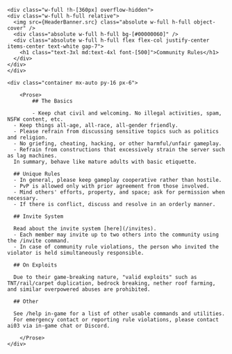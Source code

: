 ---
---

<Layout>


	<div class="w-full !h-[360px] overflow-hidden">
    <div class="w-full h-full relative">
      <img src={HeaderBanner.src} class="absolute w-full h-full object-cover" />
      <div class="absolute w-full h-full bg-[#00000060]" />
      <div class="absolute w-full h-full flex flex-col justify-center items-center text-white gap-7">
        <h1 class="text-3xl md:text-4xl font-[500]">Community Rules</h1>
      </div>
    </div>
	</div>

	<div class="container mx-auto py-16 px-6">

		<Prose>
			## The Basics

			- Keep chat civil and welcoming. No illegal activities, spam, NSFW content, etc.
      - Keep things all-age, all-race, all-gender friendly.
      - Please refrain from discussing sensitive topics such as politics and religion.
      - No griefing, cheating, hacking, or other harmful/unfair gameplay.
      - Refrain from constructions that excessively strain the server such as lag machines.
      In summary, behave like mature adults with basic etiquette.

      ## Unique Rules
      - In general, please keep gameplay cooperative rather than hostile.
      - PvP is allowed only with prior agreement from those involved.
      - Mind others' efforts, property, and space; ask for permission when necessary.
      - If there is conflict, discuss and resolve in an orderly manner.

      ## Invite System

      Read about the invite system [here](/invites).
      - Each member may invite up to two others into the community using the /invite command.
      - In case of community rule violations, the person who invited the violator is held simultaneously responsible.

      ## On Exploits

      Due to their game-breaking nature, "valid exploits" such as TNT/rail/carpet duplication, bedrock breaking, nether roof farming, and similar overpowered abuses are prohibited.

      ## Other

      See /help in-game for a list of other usable commands and utilities.  
      For emergency contact or reporting rule violations, please contact ai03 via in-game chat or Discord.

		</Prose>
	</div>


</Layout>

